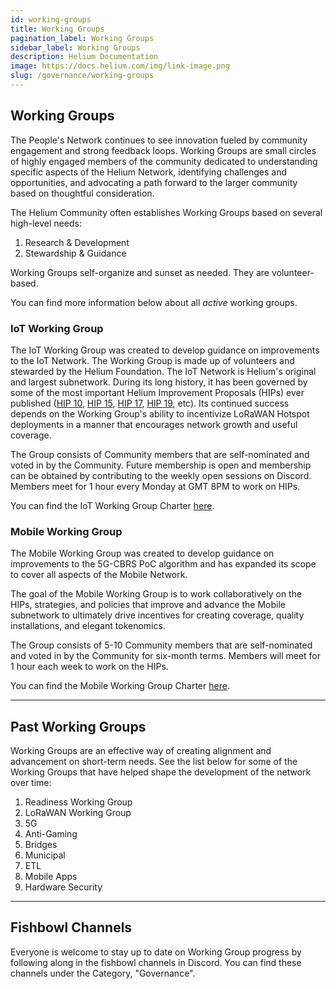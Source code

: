 ```yaml
---
id: working-groups
title: Working Groups
pagination_label: Working Groups
sidebar_label: Working Groups
description: Helium Documentation
image: https://docs.helium.com/img/link-image.png
slug: /governance/working-groups
---
```



## Working Groups

The People's Network continues to see innovation fueled by community engagement and strong feedback
loops. Working Groups are small circles of highly engaged members of the community dedicated to
understanding specific aspects of the Helium Network, identifying challenges and opportunities, and
advocating a path forward to the larger community based on thoughtful consideration.

The Helium Community often establishes Working Groups based on several high-level needs:

1. Research & Development
2. Stewardship & Guidance

Working Groups self-organize and sunset as needed. They are volunteer-based.

You can find more information below about all _active_ working groups.

### IoT Working Group

The IoT Working Group was created to develop guidance on improvements to the IoT Network. The
Working Group is made up of volunteers and stewarded by the Helium Foundation. The IoT Network is
Helium's original and largest subnetwork. During its long history, it has been governed by some of
the most important Helium Improvement Proposals (HIPs) ever published ([HIP 10][hip-10], [HIP
15][hip-15], [HIP 17][hip-17], [HIP 19][hip-19], etc). Its continued success depends on the Working
Group's ability to incentivize LoRaWAN Hotspot deployments in a manner that encourages network
growth and useful coverage.

The Group consists of Community members that are self-nominated and voted in by the Community.
Future membership is open and membership can be obtained by contributing to the weekly open sessions
on Discord. Members meet for 1 hour every Monday at GMT 8PM to work on HIPs.

You can find the IoT Working Group Charter [here][iot-wg-charter].

### Mobile Working Group

The Mobile Working Group was created to develop guidance on improvements to the 5G-CBRS PoC
algorithm and has expanded its scope to cover all aspects of the Mobile Network.

The goal of the Mobile Working Group is to work collaboratively on the HIPs, strategies, and
policies that improve and advance the Mobile subnetwork to ultimately drive incentives for creating
coverage, quality installations, and elegant tokenomics.

The Group consists of 5-10 Community members that are self-nominated and voted in by the Community
for six-month terms. Members will meet for 1 hour each week to work on the HIPs.

You can find the Mobile Working Group Charter [here][mobile-wg-charter].

---

## Past Working Groups

Working Groups are an effective way of creating alignment and advancement on short-term needs. See
the list below for some of the Working Groups that have helped shape the development of the network
over time:

1. Readiness Working Group
2. LoRaWAN Working Group
3. 5G
4. Anti-Gaming
5. Bridges
6. Municipal
7. ETL
8. Mobile Apps
9. Hardware Security

---

## Fishbowl Channels

Everyone is welcome to stay up to date on Working Group progress by following along in the fishbowl
channels in Discord. You can find these channels under the Category, "Governance".

[iot-wg-charter]:
  https://docs.google.com/document/d/1Hh-NzMYh9yNnYwHLgs6hGwqSwAUSuVRrz3ax_bLn-0E
[mobile-wg-charter]:
  https://docs.google.com/document/u/2/d/e/2PACX-1vRcK8J95XIwkLEM8gHy-rnaWRZ3Af2ZfV5nfeqqyHsBwC9S-EBCoKw-7jykYFvfiqfVp9D0Yg8ctc_m/pub
[hip-10]: https://github.com/helium/HIP/blob/main/0010-usage-based-data-transfer-rewards.md
[hip-15]: https://github.com/helium/HIP/blob/main/0015-beaconing-rewards.md
[hip-17]: https://github.com/helium/HIP/blob/main/0017-hex-density-based-transmit-reward-scaling.md
[hip-19]: https://github.com/helium/HIP/blob/main/0019-third-party-manufacturers.md
